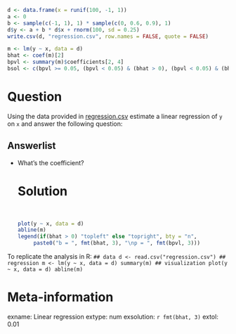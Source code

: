 ```r
d <- data.frame(x = runif(100, -1, 1))
a <- 0
b <- sample(c(-1, 1), 1) * sample(c(0, 0.6, 0.9), 1)
d$y <- a + b * d$x + rnorm(100, sd = 0.25)
write.csv(d, "regression.csv", row.names = FALSE, quote = FALSE)

m <- lm(y ~ x, data = d)
bhat <- coef(m)[2]
bpvl <- summary(m)$coefficients[2, 4]
bsol <- c(bpvl >= 0.05, (bpvl < 0.05) & (bhat > 0), (bpvl < 0.05) & (bhat < 0))
```    

Question
========
Using the data provided in [regression.csv](regression.csv) estimate a linear regression of `y` on `x` and answer the following question: 

Answerlist
----------
* What's the coefficient?

  
  Solution
========
  \
```r
plot(y ~ x, data = d)
abline(m)
legend(if(bhat > 0) "topleft" else "topright", bty = "n",
       paste0("b = ", fmt(bhat, 3), "\np = ", fmt(bpvl, 3)))
```

To replicate the analysis in R:
  ```
## data
d <- read.csv("regression.csv")
## regression
m <- lm(y ~ x, data = d)
summary(m)
## visualization
plot(y ~ x, data = d)
abline(m)
```

Meta-information
================
exname: Linear regression
extype: num
exsolution: `r fmt(bhat, 3)`
extol: 0.01